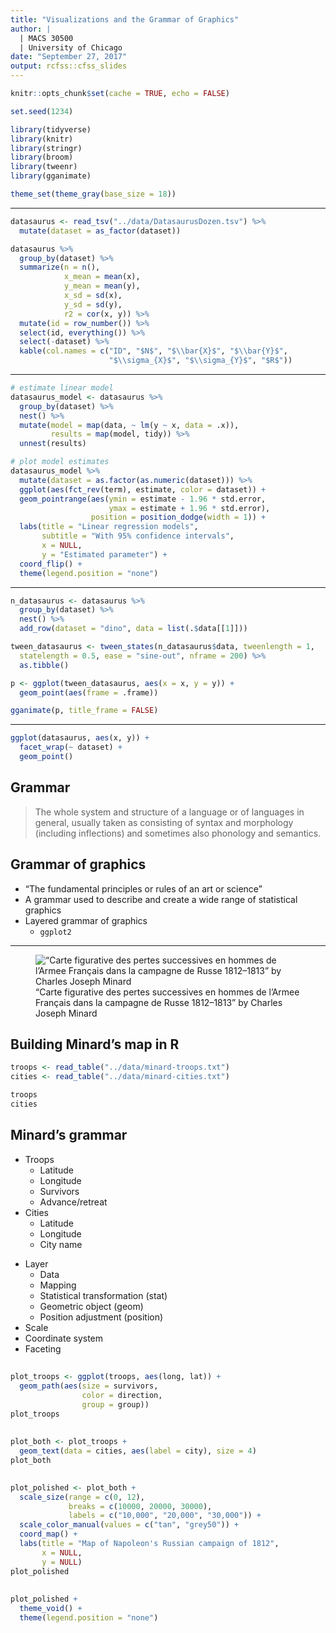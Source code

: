 ```yaml
---
title: "Visualizations and the Grammar of Graphics"
author: |
  | MACS 30500
  | University of Chicago
date: "September 27, 2017"
output: rcfss::cfss_slides
---
```


```r
knitr::opts_chunk$set(cache = TRUE, echo = FALSE)

set.seed(1234)

library(tidyverse)
library(knitr)
library(stringr)
library(broom)
library(tweenr)
library(gganimate)

theme_set(theme_gray(base_size = 18))
```

----

```r
datasaurus <- read_tsv("../data/DatasaurusDozen.tsv") %>%
  mutate(dataset = as_factor(dataset))
```

```r
datasaurus %>%
  group_by(dataset) %>%
  summarize(n = n(),
            x_mean = mean(x),
            y_mean = mean(y),
            x_sd = sd(x),
            y_sd = sd(y),
            r2 = cor(x, y)) %>%
  mutate(id = row_number()) %>%
  select(id, everything()) %>%
  select(-dataset) %>%
  kable(col.names = c("ID", "$N$", "$\\bar{X}$", "$\\bar{Y}$",
                      "$\\sigma_{X}$", "$\\sigma_{Y}$", "$R$"))
```

----

```r
# estimate linear model
datasaurus_model <- datasaurus %>%
  group_by(dataset) %>%
  nest() %>%
  mutate(model = map(data, ~ lm(y ~ x, data = .x)),
         results = map(model, tidy)) %>%
  unnest(results)

# plot model estimates
datasaurus_model %>%
  mutate(dataset = as.factor(as.numeric(dataset))) %>%
  ggplot(aes(fct_rev(term), estimate, color = dataset)) +
  geom_pointrange(aes(ymin = estimate - 1.96 * std.error,
                      ymax = estimate + 1.96 * std.error),
                  position = position_dodge(width = 1)) +
  labs(title = "Linear regression models",
       subtitle = "With 95% confidence intervals",
       x = NULL,
       y = "Estimated parameter") +
  coord_flip() +
  theme(legend.position = "none")
```

----

```r
n_datasaurus <- datasaurus %>%
  group_by(dataset) %>%
  nest() %>%
  add_row(dataset = "dino", data = list(.$data[[1]]))

tween_datasaurus <- tween_states(n_datasaurus$data, tweenlength = 1,
  statelength = 0.5, ease = "sine-out", nframe = 200) %>%
  as.tibble()

p <- ggplot(tween_datasaurus, aes(x = x, y = y)) +
  geom_point(aes(frame = .frame))

gganimate(p, title_frame = FALSE)
```

----

```r
ggplot(datasaurus, aes(x, y)) +
  facet_wrap(~ dataset) +
  geom_point()
```

## Grammar

> The whole system and structure of a language or of languages in general, usually taken as consisting of syntax and morphology (including inflections) and sometimes also phonology and semantics.

## Grammar of graphics

* "The fundamental principles or rules of an art or science"
* A grammar used to describe and create a wide range of statistical graphics
* Layered grammar of graphics
    * `ggplot2`

----

!["Carte figurative des pertes successives en hommes de l'Armee Français dans la campagne de Russe 1812–1813" by Charles Joseph Minard](../images/minard.png)

## Building Minard's map in R {.scrollable}

```r
troops <- read_table("../data/minard-troops.txt")
cities <- read_table("../data/minard-cities.txt")
```

```r
troops
cities
```

## Minard's grammar

<div id="left">
* Troops
    * Latitude
    * Longitude
    * Survivors
    * Advance/retreat
* Cities
    * Latitude
    * Longitude
    * City name
</div>

<div id="right">
* Layer
    * Data
    * Mapping
    * Statistical transformation (stat)
    * Geometric object (geom)
    * Position adjustment (position)
* Scale
* Coordinate system
* Faceting
</div>

## {.scrollable}

```r
plot_troops <- ggplot(troops, aes(long, lat)) +
  geom_path(aes(size = survivors,
                color = direction,
                group = group))
plot_troops
```

## {.scrollable}

```r
plot_both <- plot_troops + 
  geom_text(data = cities, aes(label = city), size = 4)
plot_both
```

## {.scrollable}

```r
plot_polished <- plot_both + 
  scale_size(range = c(0, 12),
             breaks = c(10000, 20000, 30000),
             labels = c("10,000", "20,000", "30,000")) + 
  scale_color_manual(values = c("tan", "grey50")) +
  coord_map() +
  labs(title = "Map of Napoleon's Russian campaign of 1812",
       x = NULL,
       y = NULL)
plot_polished
```

## {.scrollable}

```r
plot_polished +
  theme_void() +
  theme(legend.position = "none")
```
